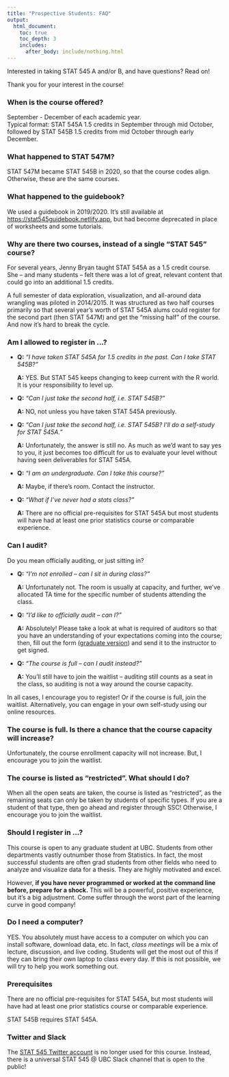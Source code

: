 ```yaml
---
title: "Prospective Students: FAQ"
output:
  html_document:
    toc: true
    toc_depth: 3
    includes:
      after_body: include/nothing.html
---
```


Interested in taking STAT 545 A and/or B, and have questions? Read on!

Thank you for your interest in the course!

### When is the course offered?

September - December of each academic year.\
Typical format: STAT 545A 1.5 credits in September through mid October, followed by STAT 545B 1.5 credits from mid October through early December.

### What happened to STAT 547M?

STAT 547M became STAT 545B in 2020, so that the course codes align. Otherwise, these are the same courses.

### What happened to the guidebook?

We used a guidebook in 2019/2020. It's still available at <https://stat545guidebook.netlify.app>, but had become deprecated in place of worksheets and some tutorials.

### Why are there two courses, instead of a single "STAT 545" course?

For several years, Jenny Bryan taught STAT 545A as a 1.5 credit course. She -- and many students -- felt there was a lot of great, relevant content that could go into an additional 1.5 credits.

A full semester of data exploration, visualization, and all-around data wrangling was piloted in 2014/2015. It was structured as two half courses primarily so that several year's worth of STAT 545A alums could register for the second part (then STAT 547M) and get the "missing half" of the course. And now it's hard to break the cycle.

### Am I allowed to register in ...?

-   **Q:** *"I have taken STAT 545A for 1.5 credits in the past. Can I take STAT 545B?"*

    **A:** YES. But STAT 545 keeps changing to keep current with the R world. It is your responsibility to level up.

-   **Q:** *"Can I just take the second half, i.e. STAT 545B?"*

    **A:** NO, not unless you have taken STAT 545A previously.

-   **Q:** *"Can I just take the second half, i.e. STAT 545B? I'll do a self-study for STAT 545A."*

    **A:** Unfortunately, the answer is still no. As much as we'd want to say yes to you, it just becomes too difficult for us to evaluate your level without having seen deliverables for STAT 545A.

-   **Q:** *"I am an undergraduate. Can I take this course?"*

    **A:** Maybe, if there's room. Contact the instructor.

-   **Q:** *"What if I've never had a stats class?"*

    **A:** There are no official pre-requisites for STAT 545A but most students will have had at least one prior statistics course or comparable experience.

### Can I audit?

Do you mean officially auditing, or just sitting in?

-   **Q:** *"I'm not enrolled -- can I sit in during class?"*

    **A:** Unfortunately not. The room is usually at capacity, and further, we've allocated TA time for the specific number of students attending the class.

-   **Q:** *"I'd like to officially audit -- can I?"*

    **A:** Absolutely! Please take a look at what is required of auditors so that you have an understanding of your expectations coming into the course; then, fill out the form ([graduate version](http://www.grad.ubc.ca/current-students/managing-your-program/audit)) and send it to the instructor to get signed.

-   **Q:** *"The course is full -- can I audit instead?"*

    **A:** You'll still have to join the waitlist -- auditing still counts as a seat in the class, so auditing is not a way around the course capacity.

In all cases, I encourage you to register! Or if the course is full, join the waitlist. Alternatively, you can engage in your own self-study using our online resources.

### The course is full. Is there a chance that the course capacity will increase?

Unfortunately, the course enrollment capacity will not increase. But, I encourage you to join the waitlist.

### The course is listed as "restricted". What should I do? 

When all the open seats are taken, the course is listed as "restricted", as the remaining seats can only be taken by students of specific types. If you are a student of that type, then go ahead and register through SSC! Otherwise, I encourage you to join the waitlist.

### Should I register in ...?

This course is open to any graduate student at UBC. Students from other departments vastly outnumber those from Statistics. In fact, the most successful students are often grad students from other fields who need to analyze and visualize data for a thesis. They are highly motivated and excel.

However, **if you have never programmed or worked at the command line before, prepare for a shock.** This will be a powerful, positive experience, but it's a big adjustment. Come suffer through the worst part of the learning curve in good company!

### Do I need a computer?

YES. You absolutely must have access to a computer on which you can install software, download data, etc. In fact, *class meetings* will be a mix of lecture, discussion, and live coding. Students will get the most out of this if they can bring their own laptop to class every day. If this is not possible, we will try to help you work something out.

### Prerequisites

There are no official pre-requisites for STAT 545A, but most students will have had at least one prior statistics course or comparable experience.

STAT 545B requires STAT 545A.

### Twitter and Slack

The [STAT 545 Twitter account](https://twitter.com/STAT545) is no longer used for this course. Instead, there is a universal STAT 545 \@ UBC Slack channel that is open to the public!
